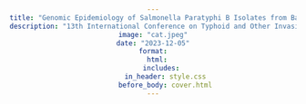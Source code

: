```yaml
---
title: "Genomic Epidemiology of Salmonella Paratyphi B Isolates from Bangladesh"
description: "13th International Conference on Typhoid and Other Invasive Salmonelloses"
image: "cat.jpeg"
date: "2023-12-05"
format:
  html:
    includes:
      in_header: style.css
      before_body: cover.html
---
```


<script type="text/javascript">
document.write(`
<!-- Background Image with Gradient Overlay and Slideshow -->
<div id="intro-section" style="position: relative; text-align: center; color: white;">

  <!-- Slideshow Background -->
  <div class="slideshow-container">
    <div class="mySlides fade" style="background-image: linear-gradient(to bottom right, rgba(0, 128, 128, 0.3), rgba(0, 128, 128, 0.3)), url('../../files/img/conferences/paratyphi_a_b/cat_1.jpeg'); background-size: cover; background-position: center;"></div>
    <div class="mySlides fade" style="background-image: linear-gradient(to bottom right, rgba(0, 128, 128, 0.3), rgba(0, 128, 128, 0.3)), url('../../files/img/conferences/paratyphi_a_b/cat_2.jpeg'); background-size: cover; background-position: center;"></div>
    <div class="mySlides fade" style="background-image: linear-gradient(to bottom right, rgba(0, 128, 128, 0.3), rgba(0, 128, 128, 0.3)), url('../../files/img/conferences/paratyphi_a_b/cat_3.jpeg'); background-size: cover; background-position: center;"></div>
    <div class="mySlides fade" style="background-image: linear-gradient(to bottom right, rgba(0, 128, 128, 0.3), rgba(0, 128, 128, 0.3)), url('../../files/img/conferences/paratyphi_a_b/B.png'); background-size: cover; background-position: center;"></div>
    <div class="mySlides fade" style="background-image: linear-gradient(to bottom right, rgba(0, 128, 128, 0.3), rgba(0, 128, 128, 0.3)), url('../../files/img/conferences/paratyphi_a_b/cat_4.jpeg'); background-size: cover; background-position: center;"></div>
    <div class="mySlides fade" style="background-image: linear-gradient(to bottom right, rgba(0, 128, 128, 0.3), rgba(0, 128, 128, 0.3)), url('../../files/img/conferences/paratyphi_a_b/cat_5.jpeg'); background-size: cover; background-position: center;"></div>
    <div class="mySlides fade" style="background-image: linear-gradient(to bottom right, rgba(0, 128, 128, 0.3), rgba(0, 128, 128, 0.3)), url('../../files/img/conferences/paratyphi_a_b/cat_6.jpeg'); background-size: cover; background-position: center;"></div>
    <div class="mySlides fade" style="background-image: linear-gradient(to bottom right, rgba(0, 128, 128, 0.3), rgba(0, 128, 128, 0.3)), url('../../files/img/conferences/paratyphi_a_b/cat_7.jpeg'); background-size: cover; background-position: center;"></div>
    <div class="mySlides fade" style="background-image: linear-gradient(to bottom right, rgba(0, 128, 128, 0.3), rgba(0, 128, 128, 0.3)), url('../../files/img/conferences/paratyphi_a_b/cat_8.jpeg'); background-size: cover; background-position: center;"></div>
    <div class="mySlides fade" style="background-image: linear-gradient(to bottom right, rgba(0, 128, 128, 0.3), rgba(0, 128, 128, 0.3)), url('../../files/img/conferences/paratyphi_a_b/cat_9.jpeg'); background-size: cover; background-position: center;"></div>
    <div class="mySlides fade" style="background-image: linear-gradient(to bottom right, rgba(0, 128, 128, 0.3), rgba(0, 128, 128, 0.3)), url('../../files/img/conferences/paratyphi_a_b/cat_10.jpeg'); background-size: cover; background-position: center;"></div>
    <div class="mySlides fade" style="background-image: linear-gradient(to bottom right, rgba(0, 128, 128, 0.3), rgba(0, 128, 128, 0.3)), url('../../files/img/conferences/paratyphi_a_b/cat_11.jpeg'); background-size: cover; background-position: center;"></div>
    <div class="mySlides fade" style="background-image: linear-gradient(to bottom right, rgba(0, 128, 128, 0.3), rgba(0, 128, 128, 0.3)), url('../../files/img/conferences/paratyphi_a_b/cat_12.jpeg'); background-size: cover; background-position: center;"></div>
    <div class="mySlides fade" style="background-image: linear-gradient(to bottom right, rgba(0, 128, 128, 0.3), rgba(0, 128, 128, 0.3)), url('../../files/img/conferences/paratyphi_a_b/cat_13.jpeg'); background-size: cover; background-position: center;"></div>
    <div class="mySlides fade" style="background-image: linear-gradient(to bottom right, rgba(0, 128, 128, 0.3), rgba(0, 128, 128, 0.3)), url('../../files/img/conferences/paratyphi_a_b/cat_14.jpeg'); background-size: cover; background-position: center;"></div>
    <div class="mySlides fade" style="background-image: linear-gradient(to bottom right, rgba(0, 128, 128, 0.3), rgba(0, 128, 128, 0.3)), url('../../files/img/conferences/paratyphi_a_b/cat_15.jpeg'); background-size: cover; background-position: center;"></div>

  </div>


  <!-- Text Overlay on the Background Image -->
  <div style="position: absolute; bottom: 40px; left: 50%; transform: translateX(-50%); text-align: center; width: 100%;">
    <h1 style="font-size: 3em; font-weight: bold; text-align: center;">Genomic Epidemiology of Salmonella Paratyphi B Isolates from Bangladesh</h1>
    <p style="font-size: 1.5em; text-align: center; max-width: 800px; margin: 0 auto;">Our research focuses on understanding the prevalence, genomic characteristics, and antimicrobial resistance of Salmonella Paratyphi B isolates in Bangladesh using Whole Genome Sequencing (WGS) and phylogenetic analysis.</p>
  </div>
</div>

<!-- Structured Program Details Below the Image -->
  <h3 style="text-align: center; font-weight: bold;">Highlights</h3>
  <ul style="list-style-type: none; padding: 0;">
    <li>Salmonella Paratyphi B biotype Java detected in invasive cases.</li>
    <li>ST43/PG4 is the dominant lineage in Bangladesh.</li>
    <li>No antimicrobial resistance genes were found in the isolates studied.</li>
  </ul>

  <h3 style="text-align: center; font-weight: bold;">Background</h3>
  <p style="text-align: center;">Salmonella species are among the most common causes of foodborne diseases. Our research aims to better understand the genomic background of Salmonella Paratyphi B biotype Java, the most dominant in Bangladesh.</p>

  <h3 style="text-align: center; font-weight: bold;">Methods</h3>
  <ul style="list-style-type: none; padding: 0;">
    <li>1. Surveillance study conducted from 1999 to 2002 in major Bangladeshi hospitals.</li>
    <li>2. Cultures confirmed microbiologically, serologically, and biochemically.</li>
    <li>3. Whole Genome Sequencing (WGS) using Illumina Next Generation Sequencing platform.</li>
    <li>4. Multi-locus sequence typing (MLST) and phylogenetic analysis conducted using RAxML-NG.</li>
  </ul>

  <h3 style="text-align: center; font-weight: bold;">Results and Discussion</h3>
  <p style="text-align: center;">14 isolates of Salmonella Paratyphi B were identified in the study, of which 13 belonged to biotype Java. Phylogenetic analysis showed clustering with isolates from other countries, with no detected antimicrobial resistance genes. This clustering was most prominent in phylogenetic group ST43/PG4.</p>

  <h3 style="text-align: center; font-weight: bold;">Conclusion</h3>
  <p style="text-align: center;">Salmonella Paratyphi B biotype Java is the dominant serovar in Bangladesh. WGS analysis shows a low prevalence of antimicrobial resistance, underscoring the need for continued surveillance.</p>

  <h3 style="text-align: center; font-weight: bold;">Acknowledgements</h3>
  <div style="text-align: center;">
    <p style="text-align: center;">Anisur Rahman, Preonath Chondrow Dev, Md. Mobarak Hossain, Esha Kazi, Sharmistha Goswami, Hafizur Rahman, Yogesh Hooda, Arif M Tanmoy, Samir K Saha, Senjuti Saha - Child Health Research Foundation (CHRF)</p>

    <img src="../../files/img/conferences/single_cell_atlas/chrf.png" alt="CHRF Logo" style="max-width: 150px; margin: 10px;">
    <img src="../../files/img/conferences/single_cell_atlas/bmgf.png" alt="Bill & Melinda Gates Foundation" style="max-width: 150px; margin: 10px;">
    <img src="../../files/img/conferences/single_cell_atlas/czi.png" alt="Chan Zuckerberg Initiative" style="max-width: 150px; margin: 10px;">
    <img src="../../files/img/conferences/single_cell_atlas/who.png" alt="WHO Logo" style="max-width: 150px; margin: 10px;">
  </div>

  <h3 style="text-align: center; font-weight: bold;">Location and Schedule</h3>
  <p style="text-align: center; font-size: 1em;">
    Mahidol University, Bangkok, Thailand<br>
    24th - 28th June, 2024<br>
  </p>

  <p style="text-align: center;">
    <a href="https://www.chrfbd.org/research" class="btn btn-primary rounded-pill me-2">Learn More</a>
  </p>

`);
</script>

<style>
  #program-details {
    font-family: Arial, sans-serif;
    color: #333;
    line-height: 1.6;
    padding: 20px;
    background-color: #f9f9f9;
    max-width: 1200px; /* Reduced width */
    margin: 0 auto; /* Center the content */
  }
  
  h2, h3 {
    margin-top: 20px;
    margin-bottom: 10px;
    font-weight: bold;
    text-align: center;
  }

  div {
    font-size: 1em;
    margin: 0 auto;
    max-width: 1000px; /* Adjusted width */
    text-align: center;
  }

  p {
    font-size: 1.2em;
    margin: 0 auto;
  }

  /* Slideshow container */
  .slideshow-container {
    position: relative;
    height: 100vh;
    width: 100%;
    overflow: hidden;
  }

  /* Each slide */
  .mySlides {
    position: absolute;
    width: 100%;
    height: 100%;
    background-size: cover;
    background-position: center;
    opacity: 0;
    transition: opacity 1.5s ease-in-out;
  }

  /* Make the first slide visible */
  .mySlides:first-child {
    opacity: 1;
  }
</style>

<script>
  let slideIndex = 0;
  const slides = document.querySelectorAll('.mySlides');
  
  function showSlides() {
    slides.forEach((slide) => {
      slide.style.opacity = '0';  // Hide all slides
    });
    slideIndex++;
    if (slideIndex > slides.length) { slideIndex = 1; }  // Loop back to first slide
    slides[slideIndex - 1].style.opacity = '1';  // Show the current slide
    setTimeout(showSlides, 3000);  // Change image every 3 seconds
  }

  document.addEventListener("DOMContentLoaded", function() {
    showSlides();  // Initialize the slideshow
  });
</script>
